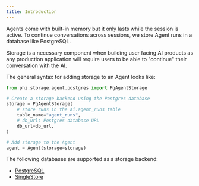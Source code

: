 ```yaml
---
title: Introduction
---
```


Agents come with built-in memory but it only lasts while the session is active. To continue conversations across sessions, we store Agent runs in a database like PostgreSQL.

Storage is a necessary component when building user facing AI products as any production application will require users to be able to "continue" their conversation with the AI.

The general syntax for adding storage to an Agent looks like:

```python storage.py
from phi.storage.agent.postgres import PgAgentStorage

# Create a storage backend using the Postgres database
storage = PgAgentStorage(
    # store runs in the ai.agent_runs table
    table_name="agent_runs",
    # db_url: Postgres database URL
    db_url=db_url,
)

# Add storage to the Agent
agent = Agent(storage=storage)
```

The following databases are supported as a storage backend:

- [PostgreSQL](/storage/postgres)
- [SingleStore](/storage/singlestore)
